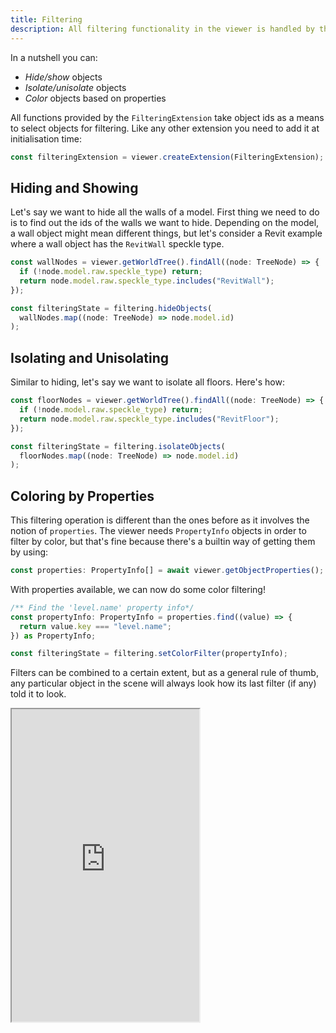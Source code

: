 ```yaml
---
title: Filtering
description: All filtering functionality in the viewer is handled by the [`FilteringExtension`](/developers/viewer/extensions/filtering-extension-api).
---
```


In a nutshell you can:

- _Hide/show_ objects
- _Isolate/unisolate_ objects
- _Color_ objects based on properties

All functions provided by the `FilteringExtension` take object ids as a means to select objects for filtering.
Like any other extension you need to add it at initialisation time:

```typescript
const filteringExtension = viewer.createExtension(FilteringExtension);
```

## Hiding and Showing

Let's say we want to hide all the walls of a model. First thing we need to do is to find out the ids of the walls we want to hide. Depending on the model, a wall object might mean different things, but let's consider a Revit example where a wall object has the `RevitWall` speckle type.

```typescript
const wallNodes = viewer.getWorldTree().findAll((node: TreeNode) => {
  if (!node.model.raw.speckle_type) return;
  return node.model.raw.speckle_type.includes("RevitWall");
});

const filteringState = filtering.hideObjects(
  wallNodes.map((node: TreeNode) => node.model.id)
);
```

## Isolating and Unisolating

Similar to hiding, let's say we want to isolate all floors. Here's how:

```typescript
const floorNodes = viewer.getWorldTree().findAll((node: TreeNode) => {
  if (!node.model.raw.speckle_type) return;
  return node.model.raw.speckle_type.includes("RevitFloor");
});

const filteringState = filtering.isolateObjects(
  floorNodes.map((node: TreeNode) => node.model.id)
);
```

## Coloring by Properties

This filtering operation is different than the ones before as it involves the notion of `properties`. The viewer needs `PropertyInfo` objects in order to filter by color, but that's fine because there's a builtin way of getting them by using:

```typescript
const properties: PropertyInfo[] = await viewer.getObjectProperties();
```

With properties available, we can now do some color filtering!

```typescript
/** Find the 'level.name' property info*/
const propertyInfo: PropertyInfo = properties.find((value) => {
  return value.key === "level.name";
}) as PropertyInfo;

const filteringState = filtering.setColorFilter(propertyInfo);
```

Filters can be combined to a certain extent, but as a general rule of thumb, any particular object in the scene will always look how its last filter (if any) told it to look.


<Frame caption="Filtering Example">
  <iframe
    src="https://stackblitz.com/edit/speckle-filtering?embed=1&file=src/main.ts&view=preview&hideExplorer=true&hideNavigation=true"
    height="500"
    style={{ width: '100%', border: 0 }}
    allowFullScreen
  ></iframe>
</Frame>
